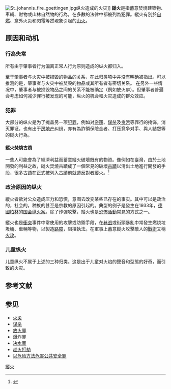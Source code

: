 {{Redirect|放火|YouTuber|放火 (YouTuber)}}
{{pp-vandalism|expiry=2022-08-16T06:23:55+00:00|small=yes}}
[[File:St_johannis_fire_goettingen.jpg|thumb]]纵火造成的火灾]]
'''縱火'''是指蓄意焚燒建築物、車輛、財物或山林自然物的行為，在多數的法律中都被列為犯罪。縱火有別於[[自燃|自燃]]、意外火災和閃電等然現象引起的[[山火|山火]]。

== 原因和动机 ==

=== 行為失常 ===
{{main|放火癖}}

所有由于肇事者行为偏离正常人行为原则造成的纵火都归入。

至于肇事者与火灾中被损毁的物品的关系，在此归类项中并没有明确被指出。可以推测的是，肇事者与火灾中被焚毁的物品或其所有者有密切关系。
在另外一些情况中，肇事者与被损毁物品之间的关系不能被确定（例如放火癖）。但肇事者普遍会考虑如何减少罪行被发现的可能，纵火的机会和火灾造成的群众效应。

=== 犯罪 ===
大部分的纵火是为了掩盖另一项[[犯罪|犯罪]]，例如对[[盗窃|盗窃]]、[[谋杀|谋杀]]及[[贪污|贪污]]等罪行的掩饰，消灭罪证，也有出于[[房地产|房地产]]纠纷，亦有為詐領保險金者、打压竞争对手、與人結怨等的縱火行為。

==== 縱火焚燒古蹟 ====
一些人可能會為了經濟利益而蓄意縱火破壞既有的物資。像例如在臺灣，由於土地開發的利益之故，縱火焚燒古蹟成了一個常見的破壞[[古蹟|古蹟]]以清出土地進行開發的手段，很多古蹟在正式被列入古蹟前就遭反對者縱火。<ref>{{cite news|title= 台灣的古蹟會「自燃」？都會區古蹟常「燒好燒滿」|url= https://www.cmmedia.com.tw/home/articles/1729|publisher=[[信傳媒|信傳媒]]|date=2016-11-29}}</ref>

=== 政治原因的纵火 ===
縱火者欲对公众造成压力和恐慌，意图去改变某些已存在的事实。其中可以是政治的，社会的，种族的甚至是宗教的原因引起的。典型的例子是發生在1933年，[[德國|德國]][[柏林|柏林]]的[[国会纵火案|国会纵火案]]。除了炸彈攻擊，縱火也是[[恐怖活動|恐怖活動]]常見的方式之一。

縱火也是[[衝突|衝突]]事件中常使用的攻擊或防禦手段，在[[巷战|巷战]]或街頭暴亂中常發生燃烧垃圾桶、車輛等物，以製造[[路障|路障]]，阻擋執法。在軍事上蓄意縱火攻擊敵人的[[戰術|戰術]]又稱[[火攻|火攻]]。

=== 儿童纵火 ===
儿童纵火不属于上述的三种归类。这是出于儿童对火焰的聲音和型態的好奇，而引致的火灾。

== 参考文献 ==
{{Reflist}}

== 参见 ==
* [[火災|火災]]
* [[谋杀|谋杀]]
* [[放火罪|放火罪]]
* [[爆炸罪|爆炸罪]]
* [[决水罪|决水罪]]
* [[趁火打劫|趁火打劫]]
* [[以危险方法危害公共安全罪|以危险方法危害公共安全罪]]

{{火}}

[[Category:縱火|]]